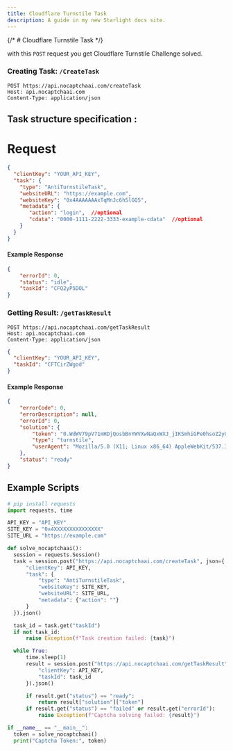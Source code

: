 ---
title: Cloudflare Turnstile Task
description: A guide in my new Starlight docs site.
---


{/* # Cloudflare Turnstile Task */}

with this `POST` request you get Cloudflare Turnstile Challenge solved.

<LinkButtons />


### Creating Task: `/CreateTask` 

```
POST https://api.nocaptchaai.com/createTask
Host: api.nocaptchaai.com
Content-Type: application/json
```

## Task structure specification :

<CreateTaskData tableData={createTaskJson.cloudflare} />

# Request

```json
{
  "clientKey": "YOUR_API_KEY",
  "task": {
    "type": "AntiTurnstileTask",
    "websiteURL": "https://example.com",
    "websiteKey": "0x4AAAAAAAxTqMnJc6h5lGQ5",
    "metadata": {
       "action": "login",  //optional
       "cdata": "0000-1111-2222-3333-example-cdata"  //optional
    }
  }
}
```

#### Example Response

```json
{
    "errorId": 0,
    "status": "idle",
    "taskId": "CFQ2yP5DOL"
}
```

### Getting Result: `/getTaskResult`
```
POST https://api.nocaptchaai.com/getTaskResult
Host: api.nocaptchaai.com
Content-Type: application/json
```

```json
{
  "clientKey": "YOUR_API_KEY",
  "taskId": "CFTCirZWgod"
}
```


#### Example Response


```json
{
    "errorCode": 0,
    "errorDescription": null,
    "errorId": 0,
    "solution": {
        "token": "0.WdWV79pV71mHDjQosbBnYWVXwNaQxWXJ_jIKSmhiGPe0hsoZ2yGlnlU99MQn-goG2vFqJ6kcs9aW3OgLW5mF5B8aA9EnjvYENwoQMufkvzJcP5tl8VCV1itaFuPCtz2rbZR8vdFxMyfnda7qhu_wUdtoW8OpWIV7niuslrg-OhRWG_7m8lUFOTa5tOcSBUxsr25LSZSOjk_fneYRzzNACWGTrbbqloe-j6p8aLDh857iY6FL1C-c1jEIXHm8ilBYyYKuTyLNYU-tP2fTjYSXuyofE2tdnh92asYp7c-Z_gDCiDpyQt_MRaC1OZ1mHxNT5JLkUkicxWgaz1ttnzRhgkxhk0D9JR2TE0XXZw9XYDVB-EaJk5oB82yRYEsfC6ydYLD4vCC1nBVevYtvLRmdLvqWaaDm8uJrlEK4kV8m7ELzP2v7AmXgGNAaCK_APaaLoRz6FgU8HjRNgTF2l6Uimd3xeUCOOzvSJIxKw9NP2CFYI8R8OCkbXJ2hQxeWqdBgaB_dLErZobL5Q4p7CX0qogshsjERqxgpS60lMxVAPKKT6y7p9zUgf1Ez4QvlWa3vWuBmiGDry1a_BO1xJ_X2lb-pEUU6ER8naLeyVn9OpiWc7uBmPOuK11KeHBhkYieIfFicqDkR3sXpyDVJnj7GYtTuMCvcdDV33fdQae9lFfjI_55ywsH4HFDMpNK9ANBJ7UsdkXv9XCMOK7e-X2DKM-zxV6zlL8hClGLe5vRmLk6crkhWktlPRZYnE2DeXPO8D23V-2t44dVIhqggGiqQ1WOAsQuISiw8Od85zhHmn8mdjaw-NilpwcVTTv1SoO4K.bkRehIdUGGiOqbpwGY6YOA.f405ffb4e5d100ce42a7301fd59cfb4f7f6c08aea3379b07475accd43317766d",
        "type": "turnstile",
        "userAgent": "Mozilla/5.0 (X11; Linux x86_64) AppleWebKit/537.36 (KHTML, like Gecko) Chrome/134.0.0.0 Safari/537.36"
    },
    "status": "ready"
}
```


## Example Scripts


<Tabs syncKey="languages">

  <TabItem label="Python">

  ```py
  # pip install requests
import requests, time

API_KEY = "API_KEY"
SITE_KEY = "0x4XXXXXXXXXXXXXXX"
SITE_URL = "https://example.com"

def solve_nocaptchaai():
    session = requests.Session()
    task = session.post("https://api.nocaptchaai.com/createTask", json={
        "clientKey": API_KEY,
        "task": {
            "type": "AntiTurnstileTask",
            "websiteKey": SITE_KEY,
            "websiteURL": SITE_URL,
            "metadata": {"action": ""}
        }
    }).json()

    task_id = task.get("taskId")
    if not task_id:
        raise Exception(f"Task creation failed: {task}")

    while True:
        time.sleep(1)
        result = session.post("https://api.nocaptchaai.com/getTaskResult", json={
            "clientKey": API_KEY,
            "taskId": task_id
        }).json()

        if result.get("status") == "ready":
            return result["solution"]["token"]
        if result.get("status") == "failed" or result.get("errorId"):
            raise Exception(f"Captcha solving failed: {result}")

if __name__ == "__main__":
    token = solve_nocaptchaai()
    print("Captcha Token:", token)


```
  
  </TabItem>
</Tabs>
